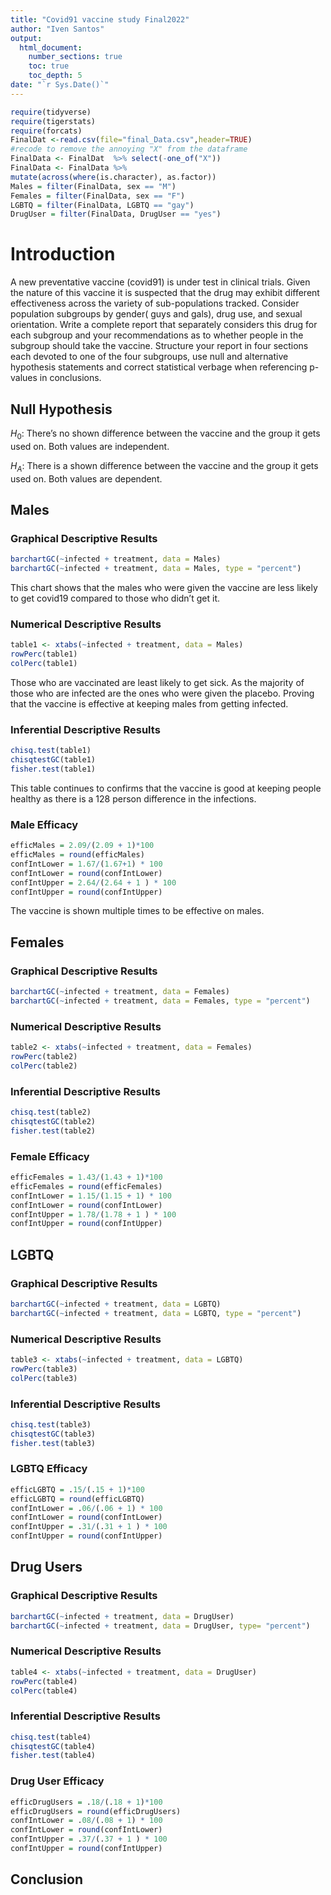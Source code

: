 ```yaml
---
title: "Covid91 vaccine study Final2022"
author: "Iven Santos"
output: 
  html_document:
    number_sections: true
    toc: true
    toc_depth: 5
date: "`r Sys.Date()`" 
---
```


```r
require(tidyverse)
require(tigerstats)
require(forcats)
FinalDat <-read.csv(file="final_Data.csv",header=TRUE)
#recode to remove the annoying "X" from the dataframe
FinalData <- FinalDat  %>% select(-one_of("X"))
FinalData <- FinalData %>%
mutate(across(where(is.character), as.factor))
Males = filter(FinalData, sex == "M")
Females = filter(FinalData, sex == "F")
LGBTQ = filter(FinalData, LGBTQ == "gay")
DrugUser = filter(FinalData, DrugUser == "yes")
```
# Introduction

A new  preventative vaccine (covid91) is under test in clinical trials. Given the nature of this vaccine it is suspected that the drug may exhibit different effectiveness across the variety of sub-populations tracked. Consider population subgroups by gender( guys and gals), drug use, and sexual orientation. Write a complete report that separately considers this drug for each subgroup and your recommendations as to whether people in the subgroup should take the vaccine. Structure your report in four sections each devoted to one of the four subgroups, use null and alternative hypothesis statements and correct statistical verbage when referencing p-values in conclusions.

## Null Hypothesis

$H_0$: There's no shown difference between the vaccine and the group it gets used on. Both values are independent.

$H_A$: There is a shown difference between the vaccine and the group it gets used on. Both values are dependent.

## Males

### Graphical Descriptive Results

```r
barchartGC(~infected + treatment, data = Males)
barchartGC(~infected + treatment, data = Males, type = "percent")
```

This chart shows that the males who were given the vaccine are less likely to get covid19 compared to those who didn't get it.

### Numerical Descriptive Results
```r
table1 <- xtabs(~infected + treatment, data = Males)
rowPerc(table1)
colPerc(table1)
```

Those who are vaccinated are least likely to get sick. As the majority of those who are infected are the ones who were given the placebo. Proving that the vaccine is effective at keeping males from getting infected.

### Inferential Descriptive Results 
```r
chisq.test(table1)
chisqtestGC(table1)
fisher.test(table1)
```
This table continues to confirms that the vaccine is good at keeping people healthy as there is a 128 person difference in the infections.


### Male Efficacy

```r
efficMales = 2.09/(2.09 + 1)*100
efficMales = round(efficMales)
confIntLower = 1.67/(1.67+1) * 100 
confIntLower = round(confIntLower)
confIntUpper = 2.64/(2.64 + 1 ) * 100 
confIntUpper = round(confIntUpper)
```

The vaccine is shown multiple times to be effective on males. 

## Females

### Graphical Descriptive Results

```r
barchartGC(~infected + treatment, data = Females)
barchartGC(~infected + treatment, data = Females, type = "percent")
```


### Numerical Descriptive Results
```r
table2 <- xtabs(~infected + treatment, data = Females)
rowPerc(table2)
colPerc(table2)
```


### Inferential Descriptive Results 
```r
chisq.test(table2)
chisqtestGC(table2)
fisher.test(table2)
```


### Female  Efficacy 

```r
efficFemales = 1.43/(1.43 + 1)*100
efficFemales = round(efficFemales)
confIntLower = 1.15/(1.15 + 1) * 100 
confIntLower = round(confIntLower)
confIntUpper = 1.78/(1.78 + 1 ) * 100 
confIntUpper = round(confIntUpper)
```


## LGBTQ

### Graphical Descriptive Results 

```r
barchartGC(~infected + treatment, data = LGBTQ)
barchartGC(~infected + treatment, data = LGBTQ, type = "percent")
```

### Numerical Descriptive Results

```r
table3 <- xtabs(~infected + treatment, data = LGBTQ)
rowPerc(table3)
colPerc(table3)
```

### Inferential Descriptive Results
```r
chisq.test(table3)
chisqtestGC(table3)
fisher.test(table3)
```


### LGBTQ Efficacy 

```r
efficLGBTQ = .15/(.15 + 1)*100
efficLGBTQ = round(efficLGBTQ)
confIntLower = .06/(.06 + 1) * 100 
confIntLower = round(confIntLower)
confIntUpper = .31/(.31 + 1 ) * 100 
confIntUpper = round(confIntUpper)
```

## Drug Users

### Graphical Descriptive Results

```r
barchartGC(~infected + treatment, data = DrugUser)
barchartGC(~infected + treatment, data = DrugUser, type= "percent")
```


### Numerical Descriptive Results 
```r
table4 <- xtabs(~infected + treatment, data = DrugUser)
rowPerc(table4)
colPerc(table4)
```


### Inferential Descriptive Results 
```r
chisq.test(table4)
chisqtestGC(table4)
fisher.test(table4)
```


### Drug User Efficacy 

```r
efficDrugUsers = .18/(.18 + 1)*100
efficDrugUsers = round(efficDrugUsers)
confIntLower = .08/(.08 + 1) * 100 
confIntLower = round(confIntLower)
confIntUpper = .37/(.37 + 1 ) * 100 
confIntUpper = round(confIntUpper)
```


## Conclusion
